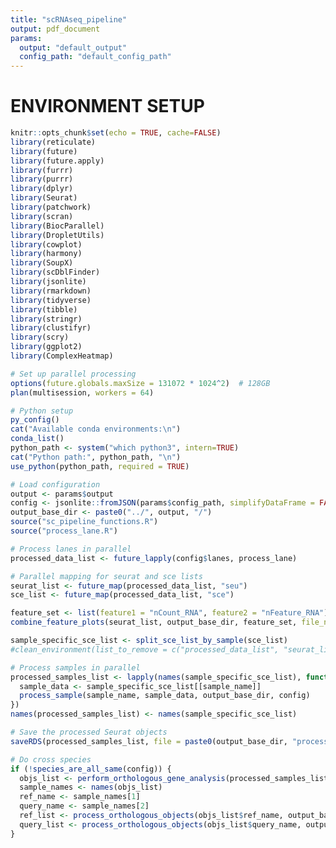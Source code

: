 ```yaml
---
title: "scRNAseq_pipeline"
output: pdf_document
params:
  output: "default_output" 
  config_path: "default_config_path" 
---
```


# ENVIRONMENT SETUP

```r
knitr::opts_chunk$set(echo = TRUE, cache=FALSE)
library(reticulate)
library(future)
library(future.apply)
library(furrr)
library(purrr)
library(dplyr)
library(Seurat)
library(patchwork)
library(scran)
library(BiocParallel)
library(DropletUtils)
library(cowplot)
library(harmony)
library(SoupX)
library(scDblFinder)
library(jsonlite)
library(rmarkdown)
library(tidyverse)
library(tibble)
library(stringr)
library(clustifyr)
library(scry)
library(ggplot2)
library(ComplexHeatmap)

# Set up parallel processing
options(future.globals.maxSize = 131072 * 1024^2)  # 128GB
plan(multisession, workers = 64)

# Python setup
py_config()
cat("Available conda environments:\n")
conda_list()
python_path <- system("which python3", intern=TRUE)
cat("Python path:", python_path, "\n")
use_python(python_path, required = TRUE)

# Load configuration
output <- params$output
config <- jsonlite::fromJSON(params$config_path, simplifyDataFrame = FALSE)
output_base_dir <- paste0("../", output, "/")
source("sc_pipeline_functions.R")
source("process_lane.R")

```
```r

# Process lanes in parallel
processed_data_list <- future_lapply(config$lanes, process_lane)
```
```r
# Parallel mapping for seurat and sce lists
seurat_list <- future_map(processed_data_list, "seu")
sce_list <- future_map(processed_data_list, "sce")

feature_set <- list(feature1 = "nCount_RNA", feature2 = "nFeature_RNA")
combine_feature_plots(seurat_list, output_base_dir, feature_set, file_name_base = "post_soupx_qc")

sample_specific_sce_list <- split_sce_list_by_sample(sce_list)
#clean_environment(list_to_remove = c("processed_data_list", "seurat_list", "feature_set"))

# Process samples in parallel
processed_samples_list <- lapply(names(sample_specific_sce_list), function(sample_name) {
  sample_data <- sample_specific_sce_list[[sample_name]]
  process_sample(sample_name, sample_data, output_base_dir, config)
})
names(processed_samples_list) <- names(sample_specific_sce_list)

# Save the processed Seurat objects
saveRDS(processed_samples_list, file = paste0(output_base_dir, "processed_seurat_objects.rds"))
```
```r
# Do cross species
if (!species_are_all_same(config)) {
  objs_list <- perform_orthologous_gene_analysis(processed_samples_list, config, output_base_dir)
  sample_names <- names(objs_list)
  ref_name <- sample_names[1]
  query_name <- sample_names[2]
  ref_list <- process_orthologous_objects(objs_list$ref_name, output_base_dir, config, ref_name)
  query_list <- process_orthologous_objects(objs_list$query_name, output_base_dir, config, query_name)
}
```


